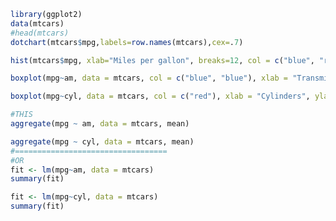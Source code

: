 ```r
library(ggplot2)
data(mtcars)
#head(mtcars)
dotchart(mtcars$mpg,labels=row.names(mtcars),cex=.7)

hist(mtcars$mpg, xlab="Miles per gallon", breaks=12, col = c("blue", "red", "gray", "green")) 

boxplot(mpg~am, data = mtcars, col = c("blue", "blue"), xlab = "Transmission", ylab = "Miles per Gallon", main = "MPG by Transmission Type")

boxplot(mpg~cyl, data = mtcars, col = c("red"), xlab = "Cylinders", ylab = "Miles per Gallon", main = "MPG by Number of Cylinders")

#THIS
aggregate(mpg ~ am, data = mtcars, mean)

aggregate(mpg ~ cyl, data = mtcars, mean)
#==================================
#OR
fit <- lm(mpg~am, data = mtcars)
summary(fit)

fit <- lm(mpg~cyl, data = mtcars)
summary(fit)
```
